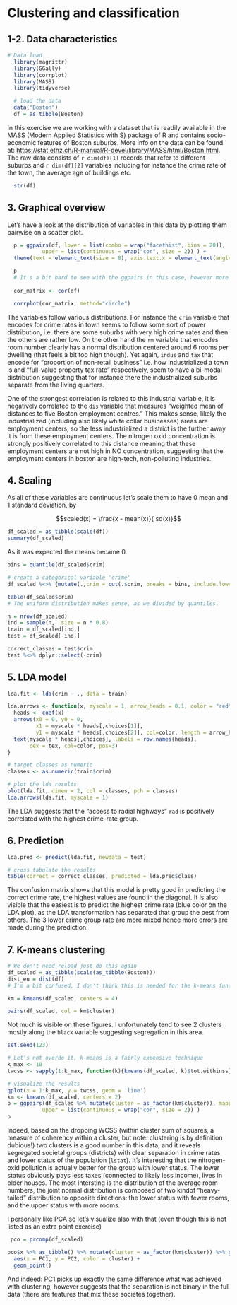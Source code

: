 # Clustering and classification

## 1-2. Data characteristics

```r
# Data load
  library(magrittr)
  library(GGally)
  library(corrplot)
  library(MASS)
  library(tidyverse)
```

```r
  # load the data
  data("Boston")
  df = as_tibble(Boston)

```

In this exercise we are working with a dataset that is readily available in the MASS (Modern Applied Statistics with S) package of R and contains socio-economic features of Boston suburbs. More info on the data can be found at: [https://stat.ethz.ch/R-manual/R-devel/library/MASS/html/Boston.html](https://stat.ethz.ch/R-manual/R-devel/library/MASS/html/Boston.html). The raw data consists of `r dim(df)[1]` records that refer to different suburbs and `r dim(df)[2]` variables including for instance the crime rate of the town, the average age of buildings etc.

``` r
  str(df)
```
## 3. Graphical overview

Let's have a look at the distribution of variables in this data by plotting them pairwise on a scatter plot.

``` r
  p = ggpairs(df, lower = list(combo = wrap("facethist", bins = 20)),
           upper = list(continuous = wrap("cor", size = 2)) ) +
  theme(text = element_text(size = 8), axis.text.x = element_text(angle = 45))

  p
  # It's a bit hard to see with the ggpairs in this case, however more informative then the simple corrplot.
  
  cor_matrix <- cor(df) 

  corrplot(cor_matrix, method="circle")
```

The variables follow various distributions. For instance the `crim` variable that encodes for crime rates in town seems to follow some sort of power distribution, i.e. there are some suburbs with very high crime rates and then the others are rather low. On the other hand the `rm` variable that encodes room number clearly has a normal distribution centered around 6 rooms per dwelling (that feels a bit too high though). Yet again, `indus` and `tax` that encode for "proportion of non-retail business" i.e. how industrialized a town is and "full-value property tax rate" respectively, seem to have a bi-modal distribution suggesting that for instance there the industrialized suburbs separate from the living quarters.

One of the strongest correlation is related to this industrial variable, it is negatively correlated to the `dis` variable that measures "weighted mean of distances to five Boston employment centres." This makes sense, likely the industrialized (including also likely white collar businesses) areas are employment centers, so the less industrialized a district is the further away it is from these employment centers. The nitrogen oxid concentration is strongly positively correlated to this distance meaning that these employment centers are not high in NO concentration, suggesting that the employment centers in boston are high-tech, non-polluting industries.

## 4. Scaling

As all of these variables are continuous let's scale them to have 0 mean and 1 standard deviation, by

$$scaled(x) = \frac{x - mean(x)}{ sd(x)}$$

```r
df_scaled = as_tibble(scale(df))
summary(df_scaled)
```
As it was expected the means became 0.

```r
bins = quantile(df_scaled$crim)

# create a categorical variable 'crime'
df_scaled %<>% {mutate(.,crim = cut(.$crim, breaks = bins, include.lowest = TRUE))}

table(df_scaled$crim)
# The uniform distribution makes sense, as we divided by quantiles.

n = nrow(df_scaled)
ind = sample(n,  size = n * 0.8)
train = df_scaled[ind,]
test = df_scaled[-ind,]

correct_classes = test$crim
test %<>% dplyr::select(-crim)
```

## 5. LDA model

```r
lda.fit <- lda(crim ~ ., data = train)

lda.arrows <- function(x, myscale = 1, arrow_heads = 0.1, color = "red", tex = 0.75, choices = c(1,2)){
  heads <- coef(x)
  arrows(x0 = 0, y0 = 0, 
         x1 = myscale * heads[,choices[1]], 
         y1 = myscale * heads[,choices[2]], col=color, length = arrow_heads)
  text(myscale * heads[,choices], labels = row.names(heads), 
       cex = tex, col=color, pos=3)
}

# target classes as numeric
classes <- as.numeric(train$crim)

# plot the lda results
plot(lda.fit, dimen = 2, col = classes, pch = classes)
lda.arrows(lda.fit, myscale = 1)

```

The LDA suggests that the "access to radial highways" `rad` is positively correlated with the highest crime-rate group.

## 6. Prediction

```r
lda.pred <- predict(lda.fit, newdata = test)

# cross tabulate the results
table(correct = correct_classes, predicted = lda.pred$class)

```

The confusion matrix shows that this model is pretty good in predicting the correct crime rate, the highest values are found in the diagonal. It is also visible that the easiest is to predict the highest crime rate (blue color on the LDA plot), as the LDA transformation has separated that group the best from others. The 3 lower crime group rate are more mixed hence more errors are made during the prediction.

## 7. K-means clustering

```r
# We don't need reload just do this again
df_scaled = as_tibble(scale(as_tibble(Boston)))
dist_eu = dist(df)
# I'm a bit confused, I don't think this is needed for the k-means function, but the assignment requires to calculate it. I think k-means will do this on its own.

km = kmeans(df_scaled, centers = 4)

pairs(df_scaled, col = km$cluster)

```

Not much is visible on these figures. I unfortunately tend to see 2 clusters mostly along the `black` variable suggesting segregation in this area.

```r
set.seed(123)

# Let's not overdo it, k-means is a fairly expensive technique
k_max <- 10
twcss <- sapply(1:k_max, function(k){kmeans(df_scaled, k)$tot.withinss})

# visualize the results
qplot(x = 1:k_max, y = twcss, geom = 'line')
km <- kmeans(df_scaled, centers = 2)
p = ggpairs(df_scaled %>% mutate(cluster = as_factor(km$cluster)), mapping = aes(color = cluster, alpha = 0.3), lower = list(combo = wrap("facethist", bins = 20)),
           upper = list(continuous = wrap("cor", size = 2)) )
p

```

Indeed, based on the dropping WCSS (within cluster sum of squares, a measure of coherency within a cluster, but note: clustering is by definition dubious!) two clusters is a good number in this data, and it reveals segregated societal groups (districts) with clear separation in crime rates and lower status of the population (`lstat`). It's interesting that the nitrogen-oxid pollution is actually better for the group with lower status. The lower status obviously pays less taxes (connected to likely less income), lives in older houses. The most intersting is the distribution of the average room numbers, the joint normal distribution is composed of two kindof "heavy-tailed" distribution to opposite directions: the lower status with fewer rooms, and the upper status with more rooms.

I personally like PCA so let's visualize also with that (even though this is not listed as an extra point exercise)
```r
 pco = prcomp(df_scaled)

pco$x %>% as_tibble() %>% mutate(cluster = as_factor(km$cluster)) %>% ggplot() +
  aes(x = PC1, y = PC2, color = cluster) +
  geom_point()
```

And indeed: PC1 picks up exactly the same difference what was achieved with clustering, however suggests that the separation is not binary in the full data (there are features that mix these societes together).
